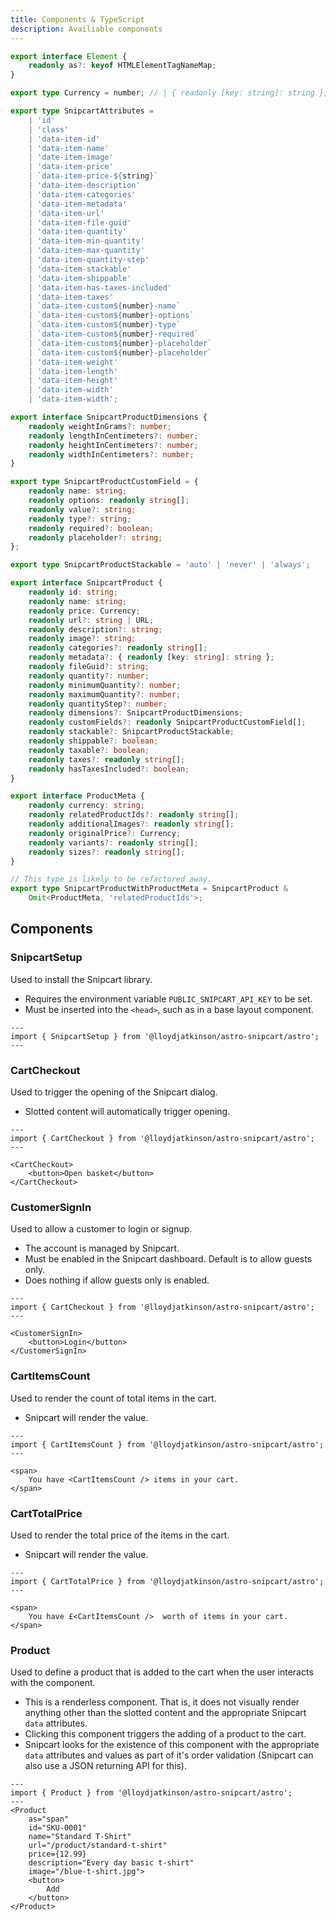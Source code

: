 ```yaml
---
title: Components & TypeScript
description: Availiable components
---
```


```ts
export interface Element {
    readonly as?: keyof HTMLElementTagNameMap;
}

export type Currency = number; // | { readonly [key: string]: string };

export type SnipcartAttributes =
    | 'id'
    | 'class'
    | 'data-item-id'
    | 'data-item-name'
    | 'date-item-image'
    | 'data-item-price'
    | `data-item-price-${string}`
    | 'data-item-description'
    | 'data-item-categories'
    | 'data-item-metadata'
    | 'data-item-url'
    | 'data-item-file-guid'
    | 'data-item-quantity'
    | 'data-item-min-quantity'
    | 'data-item-max-quantity'
    | 'data-item-quantity-step'
    | 'data-item-stackable'
    | 'data-item-shippable'
    | 'data-item-has-taxes-included'
    | 'data-item-taxes'
    | `data-item-custom${number}-name`
    | `data-item-custom${number}-options`
    | `data-item-custom${number}-type`
    | `data-item-custom${number}-required`
    | `data-item-custom${number}-placeholder`
    | `data-item-custom${number}-placeholder`
    | 'data-item-weight'
    | 'data-item-length'
    | 'data-item-height'
    | 'data-item-width'
    | 'data-item-width';

export interface SnipcartProductDimensions {
    readonly weightInGrams?: number;
    readonly lengthInCentimeters?: number;
    readonly heightInCentimeters?: number;
    readonly widthInCentimeters?: number;
}

export type SnipcartProductCustomField = {
    readonly name: string;
    readonly options: readonly string[];
    readonly value?: string;
    readonly type?: string;
    readonly required?: boolean;
    readonly placeholder?: string;
};

export type SnipcartProductStackable = 'auto' | 'never' | 'always';

export interface SnipcartProduct {
    readonly id: string;
    readonly name: string;
    readonly price: Currency;
    readonly url?: string | URL;
    readonly description?: string;
    readonly image?: string;
    readonly categories?: readonly string[];
    readonly metadata?: { readonly [key: string]: string };
    readonly fileGuid?: string;
    readonly quantity?: number;
    readonly minimumQuantity?: number;
    readonly maximumQuantity?: number;
    readonly quantityStep?: number;
    readonly dimensions?: SnipcartProductDimensions;
    readonly customFields?: readonly SnipcartProductCustomField[];
    readonly stackable?: SnipcartProductStackable;
    readonly shippable?: boolean;
    readonly taxable?: boolean;
    readonly taxes?: readonly string[];
    readonly hasTaxesIncluded?: boolean;
}

export interface ProductMeta {
    readonly currency: string;
    readonly relatedProductIds?: readonly string[];
    readonly additionalImages?: readonly string[];
    readonly originalPrice?: Currency;
    readonly variants?: readonly string[];
    readonly sizes?: readonly string[];
}

// This type is likely to be refactored away.
export type SnipcartProductWithProductMeta = SnipcartProduct &
    Omit<ProductMeta, 'relatedProductIds'>;
```

## Components

### SnipcartSetup

Used to install the Snipcart library.

 * Requires the environment variable `PUBLIC_SNIPCART_API_KEY` to be set.
 * Must be inserted into the `<head>`, such as in a base layout component.

```astro
---
import { SnipcartSetup } from '@lloydjatkinson/astro-snipcart/astro';
---
```

### CartCheckout

Used to trigger the opening of the Snipcart dialog.

 * Slotted content will automatically trigger opening.

```astro
---
import { CartCheckout } from '@lloydjatkinson/astro-snipcart/astro';
---

<CartCheckout>
    <button>Open basket</button>
</CartCheckout>
```

### CustomerSignIn

Used to allow a customer to login or signup.

 * The account is managed by Snipcart.
 * Must be enabled in the Snipcart dashboard. Default is to allow guests only.
 * Does nothing if allow guests only is enabled.

```astro
---
import { CartCheckout } from '@lloydjatkinson/astro-snipcart/astro';
---

<CustomerSignIn>
    <button>Login</button>
</CustomerSignIn>
```

### CartItemsCount

Used to render the count of total items in the cart.

 * Snipcart will render the value.

```astro
---
import { CartItemsCount } from '@lloydjatkinson/astro-snipcart/astro';
---

<span>
    You have <CartItemsCount /> items in your cart.
</span>
```

### CartTotalPrice

Used to render the total price of the items in the cart.

 * Snipcart will render the value.

```astro
---
import { CartTotalPrice } from '@lloydjatkinson/astro-snipcart/astro';
---

<span>
    You have £<CartItemsCount />  worth of items in your cart.
</span>
```

### Product

Used to define a product that is added to the cart when the user interacts with the component.

 * This is a renderless component. That is, it does not visually render anything other than the slotted content and the appropriate Snipcart `data` attributes.
 * Clicking this component triggers the adding of a product to the cart.
 * Snipcart looks for the existence of this component with the appropriate `data` attributes and values as part of it's order validation (Snipcart can also use a JSON returning API for this).

```astro
---
import { Product } from '@lloydjatkinson/astro-snipcart/astro';
---
<Product
    as="span"
    id="SKU-0001"
    name="Standard T-Shirt"
    url="/product/standard-t-shirt"
    price={12.99}
    description="Every day basic t-shirt"
    image="/blue-t-shirt.jpg">
    <button>
        Add
    </button>
</Product>
```
